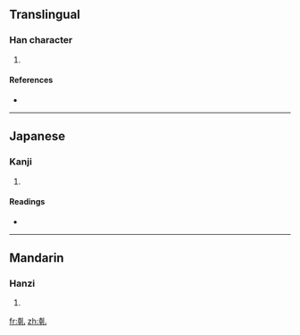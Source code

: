 ==Translingual==

===Han character===
{{Han char|rn=5|rad=乙|as=08|sn=9|four=|canj=十十山 (JJU), X十十山 (XJJU)}}

# {{defn|Han|sort=乙08}}

====References====
* {{Han ref|kx=0084.210|dkj=00194|hdz=10056.010|uh=4E79|ud=20089}}

----

==Japanese==

===Kanji===
{{ja-kanji|grade=|rs=乙08}}

# {{defn|Japanese|sort=乙08}}

====Readings====
* {{ja-readings|on=[[かん]] (kan), [[けん]] (ken)|kun=[[かわく]] (kawaku), [[かわかす]] (kawakasu)}}

----

==Mandarin==

===Hanzi===
{{cmn-hanzi|pin=[[gān]] ([[gan1]])|wg=kan<sup>1</sup>}}

# {{defn|Mandarin|sort=乙08}}

[[fr:乹]]
[[zh:乹]]